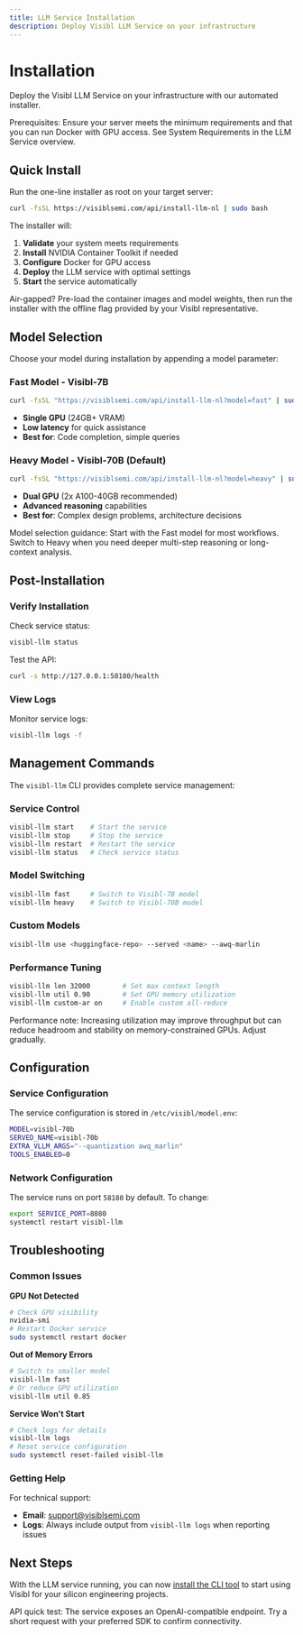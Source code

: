 ```yaml
---
title: LLM Service Installation
description: Deploy Visibl LLM Service on your infrastructure
---
```


# Installation

Deploy the Visibl LLM Service on your infrastructure with our automated installer.

<Warning>
Prerequisites: Ensure your server meets the minimum requirements and that you can run Docker with GPU access. See System Requirements in the LLM Service overview.
</Warning>

## Quick Install

Run the one-line installer as root on your target server:

```bash
curl -fsSL https://visiblsemi.com/api/install-llm-nl | sudo bash
```

The installer will:
1. **Validate** your system meets requirements
2. **Install** NVIDIA Container Toolkit if needed
3. **Configure** Docker for GPU access
4. **Deploy** the LLM service with optimal settings
5. **Start** the service automatically

<Info>
Air-gapped? Pre-load the container images and model weights, then run the installer with the offline flag provided by your Visibl representative.
</Info>

## Model Selection

Choose your model during installation by appending a model parameter:

### Fast Model - Visibl-7B
```bash
curl -fsSL "https://visiblsemi.com/api/install-llm-nl?model=fast" | sudo bash
```
- **Single GPU** (24GB+ VRAM)
- **Low latency** for quick assistance
- **Best for**: Code completion, simple queries

### Heavy Model - Visibl-70B (Default)
```bash
curl -fsSL "https://visiblsemi.com/api/install-llm-nl?model=heavy" | sudo bash
```
- **Dual GPU** (2x A100-40GB recommended)
- **Advanced reasoning** capabilities  
- **Best for**: Complex design problems, architecture decisions

<Tip>
Model selection guidance: Start with the Fast model for most workflows. Switch to Heavy when you need deeper multi-step reasoning or long-context analysis.
</Tip>


## Post-Installation

### Verify Installation
Check service status:
```bash
visibl-llm status
```

Test the API:
```bash
curl -s http://127.0.0.1:58180/health
```

### View Logs
Monitor service logs:
```bash
visibl-llm logs -f
```

## Management Commands

The `visibl-llm` CLI provides complete service management:

### Service Control
```bash
visibl-llm start    # Start the service
visibl-llm stop     # Stop the service  
visibl-llm restart  # Restart the service
visibl-llm status   # Check service status
```

### Model Switching
```bash
visibl-llm fast     # Switch to Visibl-7B model
visibl-llm heavy    # Switch to Visibl-70B model
```

### Custom Models
```bash
visibl-llm use <huggingface-repo> --served <name> --awq-marlin
```

### Performance Tuning
```bash
visibl-llm len 32000        # Set max context length
visibl-llm util 0.90        # Set GPU memory utilization
visibl-llm custom-ar on     # Enable custom all-reduce
```

<Warning>
Performance note: Increasing utilization may improve throughput but can reduce headroom and stability on memory-constrained GPUs. Adjust gradually.
</Warning>

## Configuration

### Service Configuration
The service configuration is stored in `/etc/visibl/model.env`:

```bash
MODEL=visibl-70b
SERVED_NAME=visibl-70b
EXTRA_VLLM_ARGS="--quantization awq_marlin"
TOOLS_ENABLED=0
```

### Network Configuration
The service runs on port `58180` by default. To change:

```bash
export SERVICE_PORT=8080
systemctl restart visibl-llm
```

## Troubleshooting

### Common Issues

**GPU Not Detected**
```bash
# Check GPU visibility
nvidia-smi
# Restart Docker service
sudo systemctl restart docker
```

**Out of Memory Errors**
```bash
# Switch to smaller model
visibl-llm fast
# Or reduce GPU utilization
visibl-llm util 0.85
```

**Service Won't Start**
```bash
# Check logs for details
visibl-llm logs
# Reset service configuration
sudo systemctl reset-failed visibl-llm
```

### Getting Help

For technical support:
- **Email**: [support@visiblsemi.com](mailto:support@visiblsemi.com)
- **Logs**: Always include output from `visibl-llm logs` when reporting issues

## Next Steps

With the LLM service running, you can now [install the CLI tool](/cli/installation) to start using Visibl for your silicon engineering projects.

<Info>
API quick test: The service exposes an OpenAI-compatible endpoint. Try a short request with your preferred SDK to confirm connectivity.
</Info>
